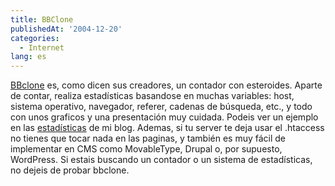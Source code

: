 ```yaml
---
title: BBClone
publishedAt: '2004-12-20'
categories:
  - Internet
lang: es
---
```


[BBclone](http://bbclone.de/) es, como dicen sus creadores, un contador con esteroides. Aparte de contar, realiza estadísticas basandose en muchas variables: host, sistema operativo, navegador, referer, cadenas de búsqueda, etc., y todo con unos graficos y una presentación muy cuidada. Podeis ver un ejemplo en las [estadísticas](http://rick.f2o.org/blog/bbclone/) de mi blog. Ademas, si tu server te deja usar el .htaccess no tienes que tocar nada en las paginas, y también es muy fácil de implementar en CMS como MovableType, Drupal o, por supuesto, WordPress. Si estais buscando un contador o un sistema de estadísticas, no dejeis de probar bbclone.
